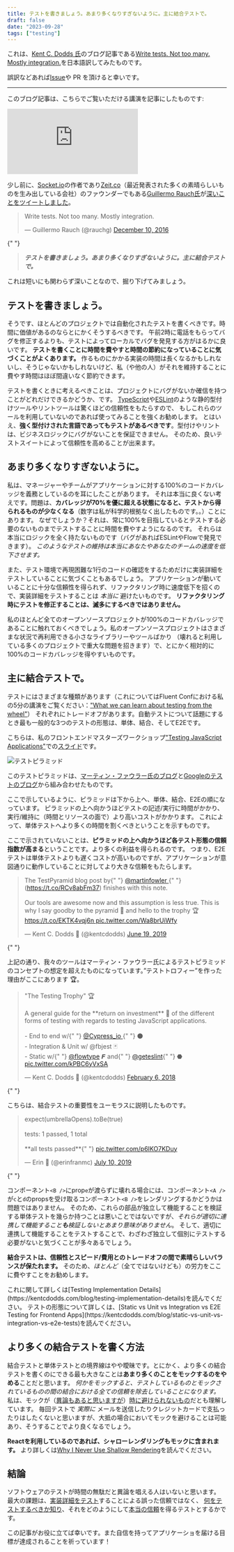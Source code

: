 ```yaml
---
title: テストを書きましょう。あまり多くなりすぎないように。主に結合テストで。
draft: false
date: "2023-09-28"
tags: ["testing"]
---
```


これは、[Kent C. Dodds 氏](https://kentcdodds.com/)のブログ記事である[Write tests. Not too many. Mostly integration.](https://kentcdodds.com/blog/write-tests)を日本語訳してみたものです。

誤訳などあれば[Issue](https://github.com/makotot/makotot.dev/issues/new)や PR を頂けると幸いです。

---

このブログ記事は、こちらでご覧いただける講演を記事にしたものです:

<div className="flex justify-center">
  <iframe
    src="https://www.youtube.com/embed/Fha2bVoC8SE?list=PLV5CVI1eNcJgNqzNwcs4UKrlJdhfDjshf"
    title="Kent C. Dodds – Write tests. Not too many. Mostly integration."
    frameBorder="0"
    allow="accelerometer; autoplay; clipboard-write; encrypted-media; gyroscope; picture-in-picture; web-share"
    allowFullScreen
  ></iframe>
</div>

少し前に、[Socket.io](https://socket.io)の作者であり[Zeit.co](https://zeit.co)（最近発表された多くの素晴らしいものを生み出している会社）のファウンダーでもある[Guillermo Rauch氏](https://twitter.com/rauchg)が[深いことをツイートしました](<(https://twitter.com/rauchg/status/807626710350839808)>)。

<div className="flex justify-center">
  <blockquote className="twitter-tweet">
    <p lang="en" dir="ltr">
      Write tests. Not too many. Mostly integration.
    </p>
    &mdash; Guillermo Rauch (@rauchg) <a href="https://twitter.com/rauchg/status/807626710350839808?ref_src=twsrc%5Etfw">December 10, 2016</a>
  </blockquote>{" "}
  <script async src="https://platform.twitter.com/widgets.js" charSet="utf-8"></script>
</div>

> **_テストを書きましょう。あまり多くなりすぎないように。主に結合テストで。_**

これは短いにも関わらず深いことなので、掘り下げてみましょう。

## テストを書きましょう。

そうです、ほとんどのプロジェクトでは自動化されたテストを書くべきです。時間に価値があるのならとにかくそうするべきです。
午前2時に電話をもらってバグを修正するよりも、テストによってローカルでバグを発見する方がはるかに良いです。
**テストを書くことに時間を費やすと時間の節約になっていることに気づくことがよくあります。**
作るものにかかる実装の時間は長くなるかもしれないし、そうじゃないかもしれないけど、私（や他の人）がそれを維持することに費やす時間はほぼ間違いなく節約できます。

テストを書くときに考えるべきことは、プロジェクトにバグがないか確信を持つことがどれだけできるかどうか、です。
[TypeScript](https://www.typescriptlang.org)や[ESLint](https://eslint.org)のような静的型付けツールやリントツールは驚くほどの信頼性をもたらすので、
もしこれらのツールを利用していないのであれば使ってみることを強くお勧めします。
とはいえ、**強く型付けされた言語であってもテストがあるべきです**。型付けやリントは、ビジネスロジックにバグがないことを保証できません。
そのため、良いテストスイートによって信頼性を高めることが出来ます。

## あまり多くなりすぎないように。

私は、マネージャーやチームがアプリケーションに対する100%のコードカバレッジを義務としているのを耳にしたことがあります。
それは本当に良くない考えです。問題は、**カバレッジが70%を優に超える状態になると、テストから得られるものが少なくなる**（数字は私が科学的根拠なく出したものです。。）ことにあります。
なぜでしょうか？それは、常に100%を目指しているとテストする必要のないものまでテストすることに時間を費やすようになるのです。
それらは本当にロジックを全く持たないものです（バグがあればESLintやFlowで発見できます）。
_このようなテストの維持は本当にあなたやあなたのチームの速度を低下させます。_

また、テスト環境で再現困難な1行のコードの確認をするためだけに実装詳細をテストしていることに気づくこともあるでしょう。
アプリケーションが動いていることに十分な信頼性を得られず、リファクタリング時に速度低下を招くので、実装詳細をテストすることは _本当に_ 避けたいものです。
**リファクタリング時にテストを修正することは、滅多にするべきではありません。**

私のほとんど全てのオープンソースプロジェクトが100%のコードカバレッジであることに触れておくべきでしょう。私のオープンソースプロジェクトはさまざまな状況で再利用できる小さなライブラリーやツールばかり
（壊れると利用している多くのプロジェクトで重大な問題を招きます）で、とにかく相対的に100%のコードカバレッジを得やすいものです。

## 主に結合テストで。

テストにはさまざまな種類があります（これについてはFluent Confにおける私の5分の講演をご覧ください：["What we can learn about testing from the wheel"](https://youtu.be/Da9wfQ0frGA?list=PLV5CVI1eNcJgNqzNwcs4UKrlJdhfDjshf)）
それぞれにトレードオフがあります。自動テストについて話題にするとき最も一般的な3つのテストの形態は、単体、結合、そしてE2Eです。

こちらは、私のフロントエンドマスターズワークショップ["Testing JavaScript Applications"](https://frontendmasters.com/courses/testing-javascript)での[スライド](http://slides.com/kentcdodds/testing-workshop#/4/8)です。

![テストピラミッド](/images/content/write-tests-translation-ja/test-pyramid.png)

このテストピラミッドは、[マーティン・ファウラー氏のブログ](https://martinfowler.com/bliki/TestPyramid.html)と[Googleのテストのブログ](https://testing.googleblog.com/2015/04/just-say-no-to-more-end-to-end-tests.html)から組み合わせたものです。

ここで示しているように、ピラミッドは下から上へ、単体、結合、E2Eの順になっています。
ピラミッドの上へ向かうほどテストの記述/実行に時間がかかり、実行/維持に（時間とリソースの面で）より高いコストがかかります。
これによって、単体テストへより多くの時間を割くべきということを示すものです。

ここで示されていないことは、**ピラミッドの上へ向かうほど各テスト形態の信頼指数が高まる**ということです。より多くの利益を得られるのです。
つまり、E2Eテストは単体テストよりも遅くコストが高いものですが、アプリケーションが意図通りに動作していることに対してより大きな信頼をもたらします。

<div className="flex justify-center">
  <blockquote className="twitter-tweet">
    <p lang="en" dir="ltr">
      The TestPyramid blog post by{" "}
      <a href="https://twitter.com/martinfowler?ref_src=twsrc%5Etfw">
        @martinfowler
      </a>{" "}
      (<a href="https://t.co/RCv8abFm37">https://t.co/RCv8abFm37</a>) finishes
      with this note.
      <br />
      <br />
      Our tools are awesome now and this assumption is less true. This is why I say
      goodby to the pyramid 🔼 and hello to the trophy 🏆 <a href="https://t.co/EKTK4vqj6n">
        https://t.co/EKTK4vqj6n
      </a> <a href="https://t.co/Wa8brUiWfy">pic.twitter.com/Wa8brUiWfy</a>
    </p>
    &mdash; Kent C. Dodds 🌌 (@kentcdodds) <a href="https://twitter.com/kentcdodds/status/1141365123296051201?ref_src=twsrc%5Etfw">June 19, 2019</a>
  </blockquote>{" "}
  <script async src="https://platform.twitter.com/widgets.js" charSet="utf-8"></script>
</div>

上記の通り、我々のツールはマーティン・ファウラー氏によるテストピラミッドのコンセプトの想定を超えたものになっています。”テストトロフィー”を作った理由がここにあります 🏆。

<div className="flex justify-center">
  <blockquote className="twitter-tweet">
    <p lang="en" dir="ltr">
      &quot;The Testing Trophy&quot; 🏆
      <br />
      <br />A general guide for the **return on investment** 🤑 of the different
      forms of testing with regards to testing JavaScript applications.
      <br />
      <br />- End to end w/{" "}
      <a href="https://twitter.com/Cypress_io?ref_src=twsrc%5Etfw">
        @Cypress_io
      </a>{" "}
      ⚫️
      <br />- Integration &amp; Unit w/ @fbjest 🃏
      <br />- Static w/{" "}
      <a href="https://twitter.com/flowtype?ref_src=twsrc%5Etfw">@flowtype</a> 𝙁
      and{" "}
      <a href="https://twitter.com/geteslint?ref_src=twsrc%5Etfw">@geteslint</a>{" "}
      ⬣ <a href="https://t.co/kPBC6yVxSA">pic.twitter.com/kPBC6yVxSA</a>
    </p>
    &mdash; Kent C. Dodds 🌌 (@kentcdodds) <a href="https://twitter.com/kentcdodds/status/960723172591992832?ref_src=twsrc%5Etfw">February 6, 2018</a>
  </blockquote>{" "}
  <script async src="https://platform.twitter.com/widgets.js" charSet="utf-8"></script>
</div>

こちらは、結合テストの重要性をユーモラスに説明したものです。

<div className="flex justify-center">
  <blockquote className="twitter-tweet">
    <p lang="en" dir="ltr">
      expect(umbrellaOpens).toBe(true)
      <br />
      <br />
      tests: 1 passed, 1 total
      <br />
      <br />
      **all tests passed**{" "}
      <a href="https://t.co/p6IKO7KDuy">pic.twitter.com/p6IKO7KDuy</a>
    </p>
    &mdash; Erin 🐠 (@erinfranmc) <a href="https://twitter.com/erinfranmc/status/1148986961207730176?ref_src=twsrc%5Etfw">July 10, 2019</a>
  </blockquote>{" "}
  <script async src="https://platform.twitter.com/widgets.js" charSet="utf-8"></script>
</div>

コンポーネント`<B />`にprop`e`が渡らずに壊れる場合には、コンポーネント`<A />`が`c`と`d`のpropsを受け取るコンポーネント`<B />`をレンダリングするかどうかは問題ではありません。
そのため、これらの部品が独立して機能することを検証する単体テストを幾らか持つことは悪いことではないですが、_それらが適切に連携して機能すること**も**検証しないとあまり意味がありません_。
そして、適切に連携して機能することをテストすることで、わざわざ独立して個別にテストする必要がないと気づくことが多々あるでしょう。

**結合テストは、信頼性とスピード/費用とのトレードオフの間で素晴らしいバランスが保たれます。**
そのため、_ほとんど_（全てではないけども）の労力をここに費やすことをお勧めします。

<div className="border border-solid border-primary p-2">
  これに関して詳しくは[Testing Implementation
  Details](https://kentcdodds.com/blog/testing-implementation-details)を読んでください。
  テストの形態について詳しくは、[Static vs Unit vs Integration vs E2E Testing
  for Frontend
  Apps](https://kentcdodds.com/blog/static-vs-unit-vs-integration-vs-e2e-tests)を読んでください。
</div>

## より多くの結合テストを書く方法

結合テストと単体テストとの境界線はやや曖昧です。とにかく、より多くの結合テストを書くのにできる最も大きなことは**あまり多くのことをモックするのをやめる**ことだと思います。
_何かをモックすると、テストしているものとモックされているものの間の結合における全ての信頼を除去していることになります。_
私は、モックが（[異論もあると思いますが](https://youtu.be/EaxDl5NPuCA)）[時に避けられないもの](https://kentcdodds.com/blog/the-merits-of-mocking)だとも理解しています。
毎回テストで _実際に_ メールを送信したりクレジットカードで支払ったりはしたくないと思いますが、大抵の場合においてモックを避けることは可能あり、そうすることでより良くなるでしょう。

**Reactを利用しているのであれば、シャローレンダリングもモックに含まれます。** より詳しくは[Why I Never Use Shallow Rendering](https://kentcdodds.com/blog/why-i-never-use-shallow-rendering)を読んでください。

## 結論

ソフトウェアのテストが時間の無駄だと異論を唱える人はいないと思います。
最大の課題は、[実装詳細をテスト](https://kentcdodds.com/blog/testing-implementation-details)することによる誤った信頼ではなく、
[何をテストするべきか知り](https://kentcdodds.com/blog/how-to-know-what-to-test)、それをどのようにして[本当の信頼](https://kentcdodds.com/blog/confidently-shipping-code)を得るテストとするかです。

この記事がお役に立てば幸いです。また自信を持ってアプリケーショを届ける目標が達成されることを祈っています！
